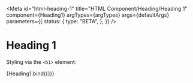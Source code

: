 <!-- @license CC0-1.0 -->


<Meta
  id="html-heading-1"
  title="HTML Component/Heading/Heading 1"
  component={Heading1}
  argTypes={argTypes}
  args={defaultArgs}
  parameters={{
    status: {
      type: "BETA",
    },
  }}
/>

# Heading 1

Styling via the `<h1>` element:

<Canvas>
  <Story name="Default" args={exampleArgs}>
    {Heading1.bind({})}
  </Story>
</Canvas>

<ArgsTable story="Default" />
